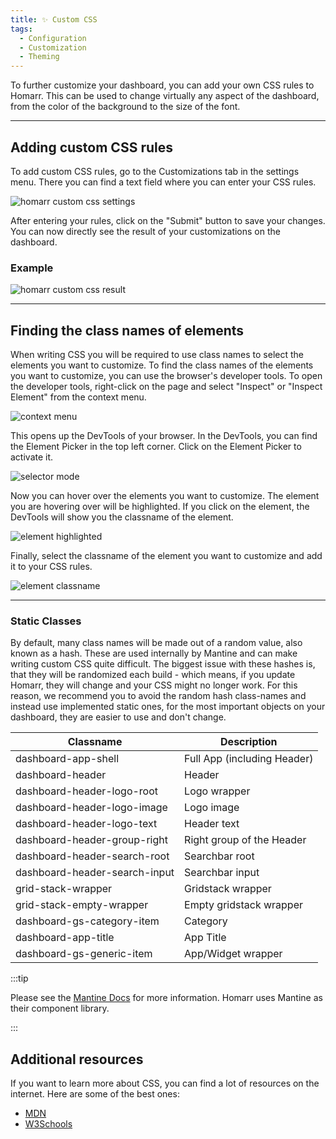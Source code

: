 ```yaml
---
title: ✨ Custom CSS
tags:
  - Configuration
  - Customization
  - Theming
---
```


To further customize your dashboard, you can add your own CSS rules to Homarr. This can be used to change virtually any aspect of the dashboard, from the color of the background to the size of the font.

---

## Adding custom CSS rules

To add custom CSS rules, go to the Customizations tab in the settings menu. There you can find a text field where you can enter your CSS rules.

![homarr custom css settings](./img/customizations-custom-css-setting.webp)

After entering your rules, click on the "Submit" button to save your changes. You can now directly see the result of your customizations on the dashboard.

### Example

![homarr custom css result](./img/customizations-custom-css-result.webp)

---

## Finding the class names of elements

When writing CSS you will be required to use class names to select the elements you want to customize. To find the class names of the elements you want to customize, you can use the browser's developer tools. To open the developer tools, right-click on the page and select "Inspect" or "Inspect Element" from the context menu.

![context menu](./img/customizations-custom-css-context-menu.webp)

This opens up the DevTools of your browser. In the DevTools, you can find the Element Picker in the top left corner. Click on the Element Picker to activate it.

![selector mode](./img/customizations-custom-css-element-selector.webp)

Now you can hover over the elements you want to customize. The element you are hovering over will be highlighted. If you click on the element, the DevTools will show you the classname of the element.

![element highlighted](./img/customizations-custom-css-element-highlight.webp)

Finally, select the classname of the element you want to customize and add it to your CSS rules.

![element classname](./img/customizations-custom-css-classname.webp)

---

### Static Classes

By default, many class names will be made out of a random value, also known as a hash.
These are used internally by Mantine and can make writing custom CSS quite difficult.
The biggest issue with these hashes is, that they will be randomized each build - which means, if you update Homarr, they will change and your CSS might no longer work.
For this reason, we recommend you to avoid the random hash class-names and instead use implemented static ones, for the most important objects on your dashboard, they are easier to use and don't change.

| Classname   | Description |
| ------------------ | ------------------ |
| dashboard-app-shell | Full App (including Header) |
| dashboard-header | Header |
| dashboard-header-logo-root | Logo wrapper |
| dashboard-header-logo-image | Logo image |
| dashboard-header-logo-text | Header text |
| dashboard-header-group-right | Right group of the Header |
| dashboard-header-search-root | Searchbar root |
| dashboard-header-search-input | Searchbar input |
| grid-stack-wrapper | Gridstack wrapper |
| grid-stack-empty-wrapper | Empty gridstack wrapper |
| dashboard-gs-category-item | Category |
| dashboard-app-title | App Title |
| dashboard-gs-generic-item | App/Widget wrapper |

:::tip

Please see the [Mantine Docs](https://mantine.dev/) for more information. Homarr uses Mantine as their component library.

:::

## Additional resources

If you want to learn more about CSS, you can find a lot of resources on the internet. Here are some of the best ones:

- [MDN](https://developer.mozilla.org/en-US/docs/Learn/Getting_started_with_the_web/CSS_basics)
- [W3Schools](https://www.w3schools.com/css/)
